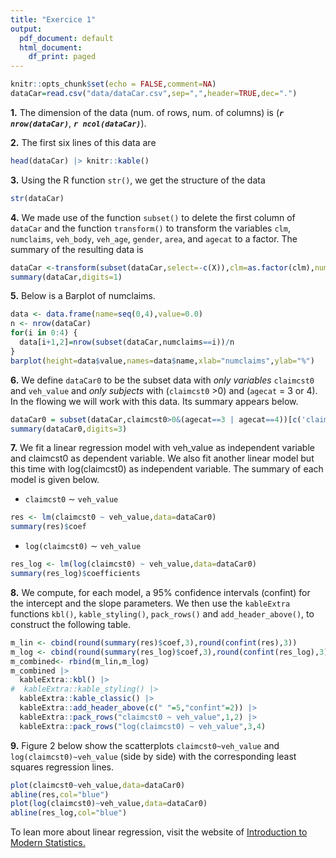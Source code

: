 ```yaml
---
title: "Exercice 1"
output:
  pdf_document: default
  html_document:
    df_print: paged
---
```


```r
knitr::opts_chunk$set(echo = FALSE,comment=NA)
dataCar=read.csv("data/dataCar.csv",sep=",",header=TRUE,dec=".")
```

**1.** The dimension of the data (num. of rows, num. of columns) is (_**`r nrow(dataCar)`**_, _**`r ncol(dataCar)`**_).

**2.** The first six lines of this data are
```r
head(dataCar) |> knitr::kable()
```
**3.** Using the R function `str()`, we get the structure of the data
```r
str(dataCar)
```
**4.** We made use of the function `subset()` to delete the first column of `dataCar` and the function `transform()` to transform the variables ` clm`, `numclaims`, `veh_body`, `veh_age`, `gender`, `area`, and `agecat` to a factor. The summary of the resulting data is
```r
dataCar <-transform(subset(dataCar,select=-c(X)),clm=as.factor(clm),numclaims=as.factor(numclaims),veh_body=as.factor(veh_body),veh_age=as.factor(veh_age),gender=as.factor(gender),area=as.factor(area),agecat=as.factor(agecat)) 
summary(dataCar,digits=1)
```
**5.** Below is a Barplot of numclaims.

```r
data <- data.frame(name=seq(0,4),value=0.0)
n <- nrow(dataCar)
for(i in 0:4) {
  data[i+1,2]=nrow(subset(dataCar,numclaims==i))/n
}
barplot(height=data$value,names=data$name,xlab="numclaims",ylab="%")
```

**6.** We define `dataCar0` to be the subset data with _only variables_ `claimcst0` and `veh_value` and _only subjects_ with (`claimcst0` >0) and (`agecat` = 3 or 4). In the flowing we will work with this data. Its summary appears below.
```r
dataCar0 = subset(dataCar,claimcst0>0&(agecat==3 | agecat==4))[c('claimcst0','veh_value')]
summary(dataCar0,digits=3)
```
**7.** We fit a linear regression model with veh_value as independent variable and claimcst0 as dependent variable. We also fit another linear model but this time with log(claimcst0) as independent variable. The summary of each model is given below.

* `claimcst0` $\sim$ `veh_value`
```r
res <- lm(claimcst0 ~ veh_value,data=dataCar0)
summary(res)$coef
```

* `log(claimcst0)` $\sim$ `veh_value`
```r
res_log <- lm(log(claimcst0) ~ veh_value,data=dataCar0)
summary(res_log)$coefficients
```
**8.** We compute, for each model, a 95% confidence intervals (confint) for the intercept and the slope parameters.
We then use the `kableExtra` functions `kbl()`, `kable_styling()`, `pack_rows()` and `add_header_above()`,
to construct the following table.
```r
m_lin <- cbind(round(summary(res)$coef,3),round(confint(res),3))
m_log <- cbind(round(summary(res_log)$coef,3),round(confint(res_log),3))
m_combined<- rbind(m_lin,m_log) 
m_combined |> 
  kableExtra::kbl() |> 
#  kableExtra::kable_styling() |>
  kableExtra::kable_classic() |>
  kableExtra::add_header_above(c(" "=5,"confint"=2)) |>
  kableExtra::pack_rows("claimcst0 ~ veh_value",1,2) |>
  kableExtra::pack_rows("log(claimcst0) ~ veh_value",3,4)
```

**9.** Figure 2 below show the scatterplots `claimcst0~veh_value` and `log(claimcst0)~veh_value` (side by
side) with the corresponding least squares regression lines.

```r
plot(claimcst0~veh_value,data=dataCar0)
abline(res,col="blue")
plot(log(claimcst0)~veh_value,data=dataCar0)
abline(res_log,col="blue")
```

To lean more about linear regression, visit the website of [Introduction to Modern Statistics.](https://openintro-ims.netlify.app/model-slr.html#model-slr)
